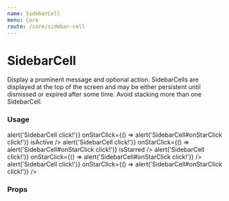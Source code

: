 ```yaml
---
name: SidebarCell
menu: Core
route: /core/sidebar-cell
---
```



# SidebarCell

Display a prominent message and optional action. SidebarCells are displayed at the top of the screen and may be either persistent until dismissed or expired after some time. Avoid stacking more than one SidebarCell.

### Usage

<Playground>
  <div className="max-w-xs bg-blue-100">
    <SidebarCell
      title="Account Executive"
      byline="California, Utah, Colorado, Remote"
      header="Last edit: 7 days ago"
      onClick={() => alert('SidebarCell click!')}
      onStarClick={() => alert('SidebarCell#onStarClick click!')}
      isActive
    />
    <SidebarCell
      title="Head of Product"
      byline="Europe, United States, Remote"
      header="Last edit: 1 month ago"
      onClick={() => alert('SidebarCell click!')}
      onStarClick={() => alert('SidebarCell#onStarClick click!')}
      isStarred
    />
    <SidebarCell
      title="Strategic Project Manager"
      byline="United States, Remote"
      header="Last edit: 2 days ago"
      onClick={() => alert('SidebarCell click!')}
      onStarClick={() => alert('SidebarCell#onStarClick click!')}
    />
    <SidebarCell
      title="Super Long Copywriter Head of Overflow"
      byline="United States, Remote"
      header="Last edit: 2 days ago"
      onClick={() => alert('SidebarCell click!')}
      onStarClick={() => alert('SidebarCell#onStarClick click!')}
    />
  </div>
</Playground>

### Props

<Props of={SidebarCell} />
